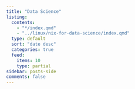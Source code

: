 ```yaml
---
title: "Data Science"
listing:
  contents: 
    - "*/index.qmd"
    - "../linux/nix-for-data-science/index.qmd"
  type: default
  sort: "date desc"
  categories: true
  feed:
    items: 10
    type: partial
sidebar: posts-side
comments: false
---
```


